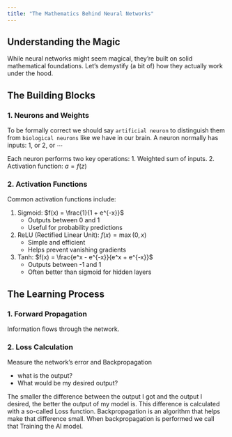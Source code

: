 ```yaml
---
title: "The Mathematics Behind Neural Networks"
---
```


## Understanding the Magic

While neural networks might seem magical, they're built on solid mathematical foundations. 
Let's demystify (a bit of) how they actually work under the hood.

## The Building Blocks

### 1. Neurons and Weights

To be formally correct we should say `artificial neuron` to distinguish them from 
`biological neurons` like we have in our brain. A neuron normally has inputs: $1$, or $2$, or $\cdots$



Each neuron performs two key operations:
1. Weighted sum of inputs.
2. Activation function: $a = f(z)$


### 2. Activation Functions


Common activation functions include:

1. Sigmoid: $f(x) = \frac{1}{1 + e^{-x}}$
   - Outputs between 0 and 1
   - Useful for probability predictions

2. ReLU (Rectified Linear Unit): $f(x) = \max(0, x)$
   - Simple and efficient
   - Helps prevent vanishing gradients

3. Tanh: $f(x) = \frac{e^x - e^{-x}}{e^x + e^{-x}}$
   - Outputs between -1 and 1
   - Often better than sigmoid for hidden layers

## The Learning Process

### 1. Forward Propagation

Information flows through the network.


### 2. Loss Calculation

Measure the network's error and Backpropagation

- what is the output?
- What would be my desired output? 

The smaller the difference between the output I got and the output I desired, the better the output of my model is. 
This difference is calculated with a so-called Loss function. 
Backpropagation is an algorithm that helps make that difference small. 
When backpropagation is performed we call that Training the AI model.


